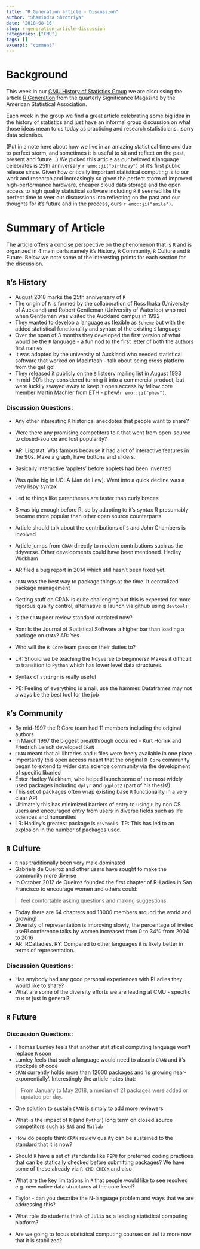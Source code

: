 ```yaml
---
title: "R Generation article - Discussion"
author: "Shamindra Shrotriya"
date: '2018-08-16'
slug: r-generation-article-discussion
categories: ["CMU"]
tags: []
excerpt: "comment"
---
```


# Background

This week in our [CMU History of Statistics Group](http://www.stat.cmu.edu/~lrichard/history-of-stats/history-of-stats.html) 
we are discussing the article [R Generation](https://rss.onlinelibrary.wiley.com/doi/epdf/10.1111/j.1740-9713.2018.01169.x) 
from the quarterly Significance Magazine by the American Statistical Association.

Each week in the group we find a great article celebrating some big idea in 
the history of statistics and just have an informal group discussion on what 
those ideas mean to us today as practicing and research statisticians...sorry 
data scientists.

(Put in a note here about how we live in an amazing statistical time and due to perfect storm, and sometimes it is useful to sit and reflect on the past, present
and future...)
We picked this article as our beloved `R` language celebrates is 25th anniversary
`r emo::ji("birthday")` of it's first public release since. Given how critically
important statistical computing is to our work and research and increasingly so
given the perfect storm of improved high-performance hardware, cheaper cloud
data storage and the open access to high quality statistical software including
`R` it seemed like the perfect time to veer our discussions into reflecting on
the past and our thoughts for it's future and in the process, ours `r emo::ji("smile")`.

# Summary of Article

The article offers a concise perspective on the phenomenon that is `R` and is organized
in 4 main parts namely `R`'s History, `R` Community, `R` Culture and `R` Future. Below we note some of the 
interesting points for each section for the discussion.

## `R`'s History

- August 2018 marks the 25th anniversary of `R`
- The origin of `R` is formed by the collaboration of Ross Ihaka (University of 
Auckland) and Robert Gentleman (University of Waterloo) who met when Gentleman
was visited the Auckland campus in 1992
- They wanted to develop a language as flexible as `Scheme` but with the added
statistical functionality and syntax of the existing `S` language
- Over the span of 3 months they developed the first version of what would be
the `R` language - a fun nod to the first letter of both the authors first names
- It was adopted by the university of Auckland who needed statistical software
that worked on Macintosh - talk about being cross platform from the get go!
- They released it publicly on the `S` listserv mailing list in August 1993
- In mid-90's they considered turning it into a commercial product, but were
luckily swayed away to keep it open access by fellow core member Martin Machler from ETH - phew!`r emo::ji("phew")`.

### Discussion Questions:

- Any other interesting `R` historical anecdotes that people want to share?
- Were there any promising competitors to `R` that went from open-source to
closed-source and lost popularity?

- AR: Lispstat. Was famous because it had a lot of interactive features in the 90s. Make a graph, have buttons and sliders.
- Basically interactive 'applets' before applets had been invented
- Was quite big in UCLA (Jan de Lew). Went into a quick decline was 
a very lispy syntax
- Led to things like parentheses are faster than curly braces
- S was big enough before R, so by adapting to it's syntax R presumably
became more popular than other open source counterparts
- Article should talk about the contributions of `S` and John Chambers
is involved

- Article jumps from `CRAN` directly to modern contributions such as the tidyverse. Other developments could have been mentioned. Hadley Wickham
- AR filed a bug report in 2014 which still hasn't been fixed yet.
- `CRAN` was the best way to package things at the time. It centralized
package management
- Getting stuff on CRAN is quite challenging but this is expected for
more rigorous quality control, alternative is launch via github using `devtools`
- Is the `CRAN` peer review standard outdated now?
- Ron: Is the Journal of Statistical Software a higher bar than loading
a package on `CRAN`? AR: Yes
- Who will the `R Core` team pass on their duties to?
- LR: Should we be teaching the tidyverse to beginners? Makes it difficult to transition to `Python` which has lower level data structures. 
- Syntax of `stringr` is really useful
- PE: Feeling of everything is a nail, use the hammer. Dataframes may
not always be the best tool for the job

## `R`'s Community

- By mid-1997 the R Core team had 11 members including the original authors
- In March 1997 the biggest breakthrough occurred - Kurt Hornik and Friedrich
Leisch developed `CRAN`
- `CRAN` meant that all libraries and `R` files were freely available in one place
- Importantly this open access meant that the original `R Core` community began
to extend to wider data science community via the development of specific libaries!
- Enter Hadley Wickham, who helped launch some of the most widely used packages
including `dplyr` and `ggplot2` (part of his thesis!)
- This set of packages often wrap existing base `R` functionality in a very 
clear API
- Ultimately this has minimized barriers of entry to using `R` by non CS
users and encouraged entry from users in diverse fields such as life sciences
and humanities
- LR: Hadley's greatest package is `devtools`. TP: This has led to an
explosion in the number of packages used.

## `R` Culture

- `R` has traditionally been very male dominated
- Gabriela de Queiroz and other users have sought to make the community more
diverse
- In October 2012 de Queiroz founded the ﬁrst chapter of R-Ladies in San Francisco to encourage women and others could:

> feel comfortable asking questions and making suggestions. 

- Today there are 64 chapters and 13000 members around the world and growing!
- Diveristy of representation is improving slowly, the percentage of invited 
useR! conference talks by women increased from 0 to 34% from 2004 to 2016
- AR: RCatladies. RY: Compared to other languages it is likely better
in terms of representation.

### Discussion Questions:

- Has anybody had any good personal experiences with RLadies they would like to
share?
- What are some of the diversity efforts we are leading at CMU - specific to `R`
or just in general?

## `R` Future

### Discussion Questions:

- Thomas Lumley feels that another statistical computing language won't replace
`R` soon
- Lumley feels that such a language would need to absorb `CRAN` and it's
stockpile of code
- `CRAN` currently holds more than 12000 packages and 'is growing near-exponentially'. Interestingly the article notes that:

> From January to May 2018, a median of 21 packages were added or updated per day. 

- One solution to sustain `CRAN` is simply to add more reviewers


- What is the impact of `R` (and `Python`) long term on closed source 
competitors such as `SAS` and `Matlab`
- How do people think `CRAN` review quality can be sustained to the standard
that it is now?
- Should `R` have a set of standards like `PEP8` for preferred coding practices
that can be statically checked before submitting packages? We have some of these
already via `R CMD CHECK` and also 
- What are the key limitations in `R` that people would like to see resolved
e.g. new native data structures at the core level?
- Taylor - can you describe the N-language problem and ways that we
are addressing this? 
- What role do students think of `Julia` as a leading statistical computing platform?
- Are we going to focus statistical computing courses on `Julia` more
now that it is stabilized?